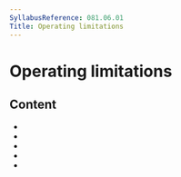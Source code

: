 ```yaml
---
SyllabusReference: 081.06.01
Title: Operating limitations
---
```


# Operating limitations

## Content

- <Link href="081.06.01.01" />
- <Link href="081.06.01.02" />
- <Link href="081.06.01.03" />
- <Link href="081.06.01.04" />
- <Link href="081.06.01.05" />
